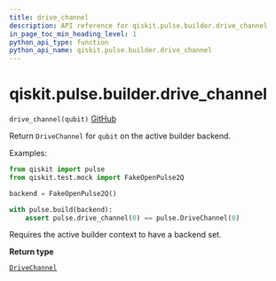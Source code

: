 ```yaml
---
title: drive_channel
description: API reference for qiskit.pulse.builder.drive_channel
in_page_toc_min_heading_level: 1
python_api_type: function
python_api_name: qiskit.pulse.builder.drive_channel
---
```


<span id="qiskit-pulse-builder-drive-channel" />

# qiskit.pulse.builder.drive\_channel

<span id="qiskit.pulse.builder.drive_channel" />

`drive_channel(qubit)` [GitHub](https://github.com/qiskit/qiskit/tree/stable/0.16/qiskit/pulse/builder.py "view source code")

Return `DriveChannel` for `qubit` on the active builder backend.

Examples:

```python
from qiskit import pulse
from qiskit.test.mock import FakeOpenPulse2Q

backend = FakeOpenPulse2Q()

with pulse.build(backend):
    assert pulse.drive_channel(0) == pulse.DriveChannel(0)
```

<Admonition title="Note" type="note">
  Requires the active builder context to have a backend set.
</Admonition>

**Return type**

[`DriveChannel`](qiskit.pulse.channels#drivechannel "qiskit.pulse.channels.DriveChannel")

